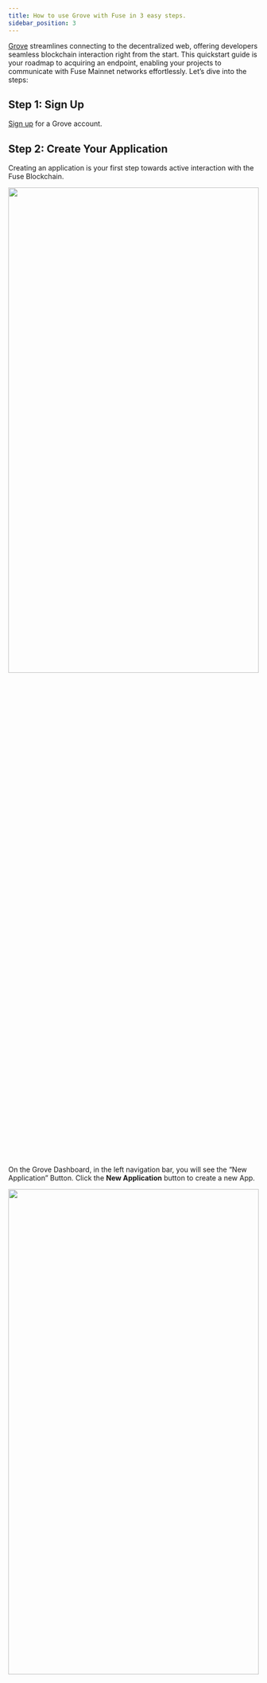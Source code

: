 ```yaml
---
title: How to use Grove with Fuse in 3 easy steps.
sidebar_position: 3
---
```


[Grove](https://www.grove.city) streamlines connecting to the decentralized web, offering developers seamless blockchain interaction right from the start. This quickstart guide is your roadmap to acquiring an endpoint, enabling your projects to communicate with Fuse Mainnet networks effortlessly. Let’s dive into the steps:


## Step 1: Sign Up
[Sign up](https://portal.grove.city) for a Grove account.


## Step 2: Create Your Application
Creating an application is your first step towards active interaction with the Fuse Blockchain.

<img
  src="/img/grove/grove-dashboard-one.png"
  width="100%"
  height="50%"
/>

On the Grove Dashboard, in the left navigation bar, you will see the “New Application” Button. Click the **New Application** button to create a new App.

<img
  src="/img/grove/grove-create-project.png"
  width="100%"
  height="50%"
/>

Fill in the fields
- **Name Your Application:** Assign a name to identify your application in your account uniquely.
- **Describe Your Application:** Provide a concise description to outline your application’s 
- **Select an Appmoji:** Choose an Appmoji for a fun visual representation of your application.


## Step 3: Make Your First RPC Call
Type in Fuse in the Search Bar to find your unique RPC for making calls to the Fuse Mainnet from your Project.

<img
  src="/img/grove/grove-dashboard-two.png"
  width="100%"
  height="50%"
/>

Explore the Grove [Fuse API](https://docs.grove.city/fuse-api/intro) for detailed documentation on making specific RPC calls.

🎉 Congratulations! You've successfully set up your Grove account and application for Fuse Mainnet. 
